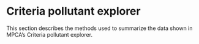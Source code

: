 # Criteria pollutant explorer


This section describes the methods used to summarize the data shown in MPCA's Criteria pollutant explorer.